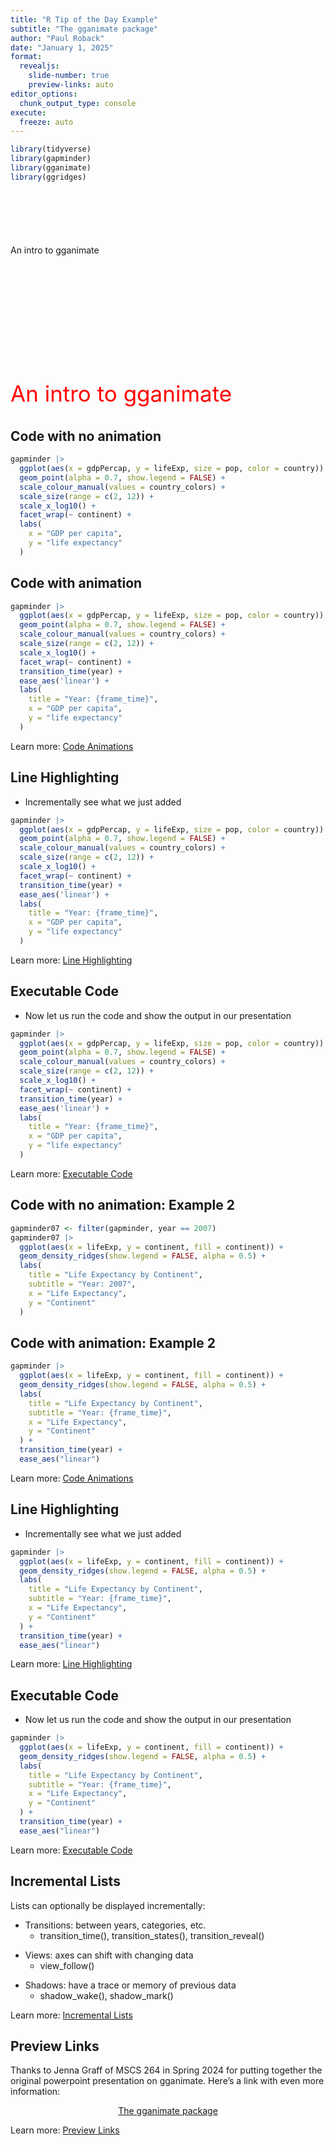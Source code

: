 ```yaml
---
title: "R Tip of the Day Example"
subtitle: "The gganimate package"
author: "Paul Roback"
date: "January 1, 2025"
format:
  revealjs: 
    slide-number: true
    preview-links: auto
editor_options: 
  chunk_output_type: console
execute:
  freeze: auto
---
```


```r
library(tidyverse)
library(gapminder)
library(gganimate)
library(ggridges)
```

##  {auto-animate="true"}

::: {style="margin-top: 100px;"}
An intro to gganimate
:::

##  {auto-animate="true"}

::: {style="margin-top: 200px; font-size: 2.5em; color: red;"}
An intro to gganimate
:::

## Code with no animation {auto-animate="true"}

``` r
gapminder |>
  ggplot(aes(x = gdpPercap, y = lifeExp, size = pop, color = country)) +
  geom_point(alpha = 0.7, show.legend = FALSE) +
  scale_colour_manual(values = country_colors) +
  scale_size(range = c(2, 12)) +
  scale_x_log10() +
  facet_wrap(~ continent) +
  labs(
    x = "GDP per capita",
    y = "life expectancy"
  )
```

## Code with animation {auto-animate="true"}

``` r
gapminder |>
  ggplot(aes(x = gdpPercap, y = lifeExp, size = pop, color = country)) +
  geom_point(alpha = 0.7, show.legend = FALSE) +
  scale_colour_manual(values = country_colors) +
  scale_size(range = c(2, 12)) +
  scale_x_log10() +
  facet_wrap(~ continent) +
  transition_time(year) +
  ease_aes('linear') +
  labs(
    title = "Year: {frame_time}",
    x = "GDP per capita",
    y = "life expectancy"
  )
```

::: footer
Learn more: [Code Animations](https://quarto.org/docs/presentations/revealjs/advanced.html#code-animations)
:::

## Line Highlighting

-   Incrementally see what we just added

``` .r
gapminder |>
  ggplot(aes(x = gdpPercap, y = lifeExp, size = pop, color = country)) +
  geom_point(alpha = 0.7, show.legend = FALSE) +
  scale_colour_manual(values = country_colors) +
  scale_size(range = c(2, 12)) +
  scale_x_log10() +
  facet_wrap(~ continent) +
  transition_time(year) +
  ease_aes('linear') +
  labs(
    title = "Year: {frame_time}",
    x = "GDP per capita",
    y = "life expectancy"
  )
```

::: footer
Learn more: [Line Highlighting](https://quarto.org/docs/presentations/revealjs/#line-highlighting)
:::

## Executable Code

-   Now let us run the code and show the output in our presentation

```r
gapminder |>
  ggplot(aes(x = gdpPercap, y = lifeExp, size = pop, color = country)) +
  geom_point(alpha = 0.7, show.legend = FALSE) +
  scale_colour_manual(values = country_colors) +
  scale_size(range = c(2, 12)) +
  scale_x_log10() +
  facet_wrap(~ continent) +
  transition_time(year) +
  ease_aes('linear') +
  labs(
    title = "Year: {frame_time}",
    x = "GDP per capita",
    y = "life expectancy"
  )
```

::: footer
Learn more: [Executable Code](https://quarto.org/docs/presentations/revealjs/#executable-code)
:::

## Code with no animation: Example 2 {auto-animate="true"}

``` r
gapminder07 <- filter(gapminder, year == 2007)
gapminder07 |>
  ggplot(aes(x = lifeExp, y = continent, fill = continent)) +
  geom_density_ridges(show.legend = FALSE, alpha = 0.5) +
  labs(
    title = "Life Expectancy by Continent",
    subtitle = "Year: 2007",
    x = "Life Expectancy",
    y = "Continent"
  )
```

## Code with animation: Example 2 {auto-animate="true"}

``` r
gapminder |>
  ggplot(aes(x = lifeExp, y = continent, fill = continent)) +
  geom_density_ridges(show.legend = FALSE, alpha = 0.5) +
  labs(
    title = "Life Expectancy by Continent",
    subtitle = "Year: {frame_time}",
    x = "Life Expectancy",
    y = "Continent"
  ) +
  transition_time(year) +
  ease_aes("linear")
```

::: footer
Learn more: [Code Animations](https://quarto.org/docs/presentations/revealjs/advanced.html#code-animations)
:::

## Line Highlighting

-   Incrementally see what we just added

``` .r
gapminder |>
  ggplot(aes(x = lifeExp, y = continent, fill = continent)) +
  geom_density_ridges(show.legend = FALSE, alpha = 0.5) +
  labs(
    title = "Life Expectancy by Continent",
    subtitle = "Year: {frame_time}",
    x = "Life Expectancy",
    y = "Continent"
  ) +
  transition_time(year) +
  ease_aes("linear")
```

::: footer
Learn more: [Line Highlighting](https://quarto.org/docs/presentations/revealjs/#line-highlighting)
:::

## Executable Code

-   Now let us run the code and show the output in our presentation

```r
gapminder |>
  ggplot(aes(x = lifeExp, y = continent, fill = continent)) +
  geom_density_ridges(show.legend = FALSE, alpha = 0.5) +
  labs(
    title = "Life Expectancy by Continent",
    subtitle = "Year: {frame_time}",
    x = "Life Expectancy",
    y = "Continent"
  ) +
  transition_time(year) +
  ease_aes("linear")
```

::: footer
Learn more: [Executable Code](https://quarto.org/docs/presentations/revealjs/#executable-code)
:::


## Incremental Lists

Lists can optionally be displayed incrementally:

::: incremental
-   Transitions: between years, categories, etc.
    -   transition_time(), transition_states(), transition_reveal()
:::

::: {.fragment .fade-in}
-   Views: axes can shift with changing data
    -   view_follow()
:::

::: {.fragment .fade-left}
-   Shadows: have a trace or memory of previous data
    -   shadow_wake(), shadow_mark()
:::

::: footer
Learn more: [Incremental Lists](https://quarto.org/docs/presentations/revealjs/#incremental-lists)
:::

## Preview Links

Thanks to Jenna Graff of MSCS 264 in Spring 2024 for putting together the original powerpoint presentation on gganimate. Here's a link with even more information:

::: {style="text-align: center; margin-top: 1em"}
[The gganimate package](https://gganimate.com/){preview-link="true" style="text-align: center"}
:::

::: footer
Learn more: [Preview Links](https://quarto.org/docs/presentations/revealjs/presenting.html#preview-links)
:::
